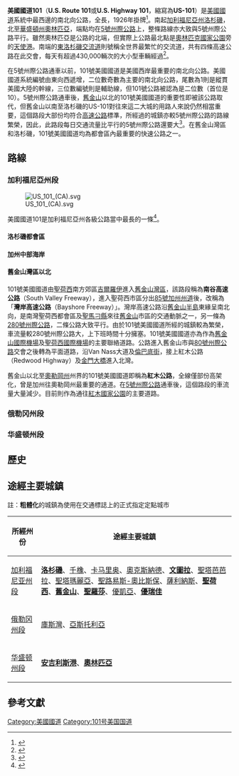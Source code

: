 {{Infobox US Road
|Name = '''101號美國國道<br/>U.S. Route 101'''
|Shield = US 101.svg
|Map = US 101 map.png
|Formed = 1926年<ref name="Length"/>
|Mile = 1519
|Km = 2430
|LengthRef = <ref name="Length"/>
|Direction A = 南
|Direction B = 北
|System=[[美国国道|美国国道]]
|From = [[File:I-5.svg|20px]][[5号州际公路加利福尼亚州段|5号州际公路]]（[[洛杉磯|洛杉磯]]）
|To = [[File:I-5.svg|20px]][[5号州际公路华盛顿州段|5号州际公路]]（華盛頓州[[奧林匹亞|奧林匹亞]]）
|Junction = [[File:I-10.svg|20px]][[10号州际公路加利福尼亚州段|10号州际公路]]（洛杉磯）<br/>[[File:I-80.svg|20px]][[80号州际公路加利福尼亚州段|80号州际公路]]（[[舊金山|舊金山]]）<br/>[[File:US_20.svg|20px]][[20号美国国道|20号美国国道]]（[[奧勒岡州|奧勒岡州]][[新港_(奧勒岡州)|新港]]）<br/>[[File:US_30.svg|20px]][[30号美国国道|30号美国国道]]（奧勒岡州[[亞斯托利亞_(奧勒岡州)|亞斯托利亞]]）<br/>[[File:US_12.svg|20px]][[12号美国国道|12号美国国道]]（[[華盛頓州|華盛頓州]][[亞伯丁_(華盛頓州)|亞伯丁]]）
}}
'''美國國道101'''（'''U.S. Route 101'''或'''U.S. Highway 101'''，縮寫為'''US-101'''）是[[美國國道|美國國道]]系統中最西邊的南北向公路，全長{{convert|1519|mi|km|2}}，1926年掛牌<ref name="Length">{{cite web |language=en |title=U.S. Hightways: From US 1 to (US830) |url=http://www.us-highways.com/us1830.htm#08 |accessdate=2009-02-13 |deadurl=yes |archiveurl=https://web.archive.org/web/20070513111800/http://www.us-highways.com/us1830.htm#08 |archivedate=2007-05-13 }}</ref>。南起[[加利福尼亞州|加利福尼亞州]][[洛杉磯|洛杉磯]]，北至[[華盛頓州|華盛頓州]][[奧林匹亞_(華盛頓州)|奧林匹亞]]，端點均在[[5號州際公路|5號州際公路]]上，整條路線亦大致與5號州際公路平行。雖然奧林匹亞是公路的北端，但實際上公路最北點是[[奧林匹克國家公園|奧林匹克國家公園]]旁的[[天使港_(華盛頓州)|天使港]]。南端的[[東洛杉磯交流道|東洛杉磯交流道]]則號稱全世界最繁忙的交流道，共有四條高速公路在此交會，每天有超過430,000輛次的大小型車輛經過<ref name="ELA">{{cite web | language = en | title = East Los Angeles Interchange Complex | url = http://www.scvresources.com/highways/east_los_angeles_interchange.htm | accessdate = 2009-02-13 | deadurl = yes | archiveurl = https://web.archive.org/web/20090323094413/http://www.scvresources.com/highways/east_los_angeles_interchange.htm | archivedate = 2009-03-23 }}</ref>。

在5號州際公路通車以前，101號美國國道是美國西岸最重要的南北向公路。美國國道系統編號由東向西遞增，二位數奇數為主要的南北向公路，尾數為1則是縱貫美國大陸的幹線，三位數編號則是輔助線，但101號公路被認為是二位數（首位是10）。5號州際公路通車後，[[舊金山|舊金山]]以北的101號美國國道的重要性即被該公路取代，但舊金山以南至洛杉磯的US-101對往來這二大城的用路人來說仍然相當重要，這個路段大部份均符合[[高速公路|高速公路]]標準，所經過的城鎮亦較5號州際公路的路線繁榮，因此，此路段每日交通流量比平行的5號州際公路還要大<ref name="CAHWY">{{cite web | language = en | title = California Highways: Highway Statistics (Page 3): Oh, The Traffic! | url = http://www.cahighways.org/stats3.html | accessdate = 2009-02-15 | archive-date = 2009-02-27 | archive-url = https://web.archive.org/web/20090227133709/http://www.cahighways.org/stats3.html | dead-url = no }}</ref>。在舊金山灣區和洛杉磯，101號美國國道均為都會區內最重要的快速公路之一。

==路線==
===加利福尼亞州段===
{{Main|101号美国国道加利福尼亚州段}}
[[File:US_101_(CA).svg|right]]

美國國道101是加利福尼亞州各級公路當中最長的一條<ref name="CAHWY1">{{cite web | language = en | title = California Highways: Highway Statistics (Page 1): The Long and the Short of It | url = http://www.cahighways.org/stats1.html | accessdate = 2009-02-15 | archive-date = 2009-01-08 | archive-url = https://web.archive.org/web/20090108062045/http://www.cahighways.org/stats1.html | dead-url = no }}</ref>。
====洛杉磯都會區====
====加州中部海岸====
====舊金山灣區以北====
{{seealso|金門大橋}}

101號美國國道由[[聖荷西_(加利福尼亞州)|聖荷西]]南方郊區[[吉爾羅伊|吉爾羅伊]]進入[[舊金山灣區|舊金山灣區]]，該路段稱為'''南谷高速公路'''（South Valley Freeway），進入聖荷西市區分出[[85號加州州道|85號加州州道]]後，改稱為「'''灣岸高速公路'''（Bayshore Freeway）」。灣岸高速公路沿[[舊金山半島|舊金山半島]]東緣呈南北向，是南灣聖荷西都會區及[[聖馬刁縣|聖馬刁縣]]來往[[舊金山|舊金山]]市區的交通動脈之一，另一條為[[280號州際公路_(加利福尼亞州)|280號州際公路]]，二條公路大致平行。由於101號美國國道所經的城鎮較為繁榮，車流量較280號州際公路大，上下班時間十分擁塞。101號美國國道亦為作為[[舊金山國際機場|舊金山國際機場]]及[[聖荷西國際機場_(美國)|聖荷西國際機場]]的主要聯絡道路。公路進入舊金山市與[[80號州際公路|80號州際公路]]交會之後轉為平面道路，沿Van Nass大道及[[倫巴底街|倫巴底街]]，接上紅木公路（Redwood Highway）及[[金門大橋|金門大橋]]進入北灣。

舊金山以北至[[奧勒岡州|奧勒岡州]]州界的101號美國國道即稱為'''紅木公路'''，全線僅部份高架化，曾是加州往奧勒岡州最重要的通道。在[[5號州際公路|5號州際公路]]通車後，這個路段的車流量大量減少。目前則作為通往[[紅木國家公園|紅木國家公園]]的主要道路。

===俄勒冈州段===
{{Main|101号美国国道俄勒冈州段}}

===华盛顿州段===
{{Main|101号美国国道华盛顿州段}}
==歷史==

==途經主要城鎮==
註：'''粗體化'''的城鎮為使用在交通標誌上的正式指定定點城市
{| class=wikitable
|-
! 所經州份
! 途經主要城鎮
|-
|[[101号美国国道加利福尼亚州段|加利福尼亚州段]]
|'''[[洛杉磯|洛杉磯]]'''、[[千橡_(加利福尼亞州)|千橡]]、[[卡马里奥_(加利福尼亞州)|卡马里奥]]、[[奧克斯納德_(加利福尼亞州)|奧克斯納德]]、'''[[文圖拉_(加利福尼亞州)|文圖拉]]'''、[[聖塔芭芭拉_(加利福尼亞州)|聖塔芭芭拉]]、[[聖塔瑪麗亞_(加利福尼亞州)|聖塔瑪麗亞]]、[[聖路易斯-奧比斯保|聖路易斯-奧比斯保]]、[[薩利納斯_(加利福尼亞州)|薩利納斯]]、'''[[聖荷西_(加利福尼亞州)|聖荷西]]'''、'''[[舊金山|舊金山]]'''、'''[[聖羅莎_(加利福尼亞州)|聖羅莎]]'''、[[優凱亞_(加利福尼亞州)|優凱亞]]、'''[[優瑞佳_(加利福尼亞州)|優瑞佳]]'''
|-
|[[101号美国国道俄勒冈州段|俄勒冈州段]]
|[[庫斯灣_(奧勒岡州)|庫斯灣]]、[[亞斯托利亞_(奧勒岡州)|亞斯托利亞]]
|-
|[[101号美国国道华盛顿州段|华盛顿州段]]
|'''[[安吉利斯港_(华盛顿州)|安吉利斯港]]'''、'''[[奧林匹亞_(華盛頓州)|奧林匹亞]]'''
|}

==參考文獻==
<div class="references-small">
<references />
</div>
{{美国国道}}
[[Category:美國國道|Category:美國國道]]
[[Category:101号美国国道|Category:101号美国国道]]